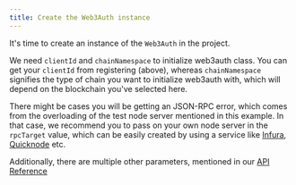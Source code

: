 ```yaml
---
title: Create the Web3Auth instance
---
```


It's time to create an instance of the `Web3Auth` in the project.

We need `clientId` and `chainNamespace` to initialize web3auth class. You can get your `clientId` from registering (above), whereas `chainNamespace`
signifies the type of chain you want to initialize web3auth with, which will depend on the blockchain you've selected here.

There might be cases you will be getting an JSON-RPC error, which comes from the overloading of the test node server mentioned in this example. In
that case, we recommend you to pass on your own node server in the `rpcTarget` value, which can be easily created by using a service like
[Infura](https://infura.io/), [Quicknode](https://www.quicknode.com/) etc.

Additionally, there are multiple other parameters, mentioned in our [API Reference](/api-reference)
